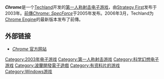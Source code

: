 {{No footnotes|time=2012-03-17T15:10:50+00:00 }}
{{Infobox VG| title =  Chrome
| image = Image:Chrome game.jpg
|developer = [[Techland|Techland]]
|publisher = [[Strategy_First|Strategy First]]
|designer = 
|engine = [[Chrome_Engine|Chrome Engine]]
|released = 2003年10月28日
| genre = [[第一人称射击游戏|第一人称射击]]
|modes = [[单人游戏|单人游戏]]，[[多人游戏|多人游戏]]
|platforms = [[Microsoft_Windows|Microsoft Windows]]
}}

'''''Chrome'''''是一个[[Techland|Techland]]开发的[[第一人称射击游戏|第一人称射击]][[电子游戏|电子游戏]]，由[[Strategy_First|Strategy First]]发布于2003年。[[前傳|前傳]]''[[Chrome:_SpecForce|Chrome: SpecForce]]''于2005年发布。2006年3月，Techland为[[Chrome_Engine|Chrome Engine]]的最新版本发布了前傳。

== 外部链接 ==
* [http://www.techland.pl/?id=produkty&produkt=179 ''Chrome'' 官方网站]{{Wayback|url=http://www.techland.pl/?id=produkty&produkt=179 |date=20120219131605 }}

[[Category:2003年电子游戏|Category:2003年电子游戏]]
[[Category:第一人称射击游戏|Category:第一人称射击游戏]]
[[Category:科学幻想电子游戏|Category:科学幻想电子游戏]]
[[Category:波蘭開發電子遊戲|Category:波蘭開發電子遊戲]]
[[Category:有资料片的游戏|Category:有资料片的游戏]]
[[Category:Windows游戏|Category:Windows游戏]]

{{fps-videogame-stub}}